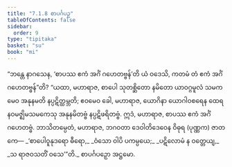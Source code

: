 ```yaml
---
title: "7.1.8 စာပင်္ဂပဉှ"
tableOfContents: false
sidebar:
  order: 9
type: "tipitaka"
basket: "su"
book: "mi"
---
```



<DynamicBreadcrumb />

<Division number="232" book="mi">

<Paragraph number="1693" book="mi">
“ဘန္တေ နာဂသေန, ‘စာပဿ ဧကံ အင်္ဂံ ဂဟေတဗ္ဗန်’တိ ယံ ဝဒေသိ, ကတမံ တံ ဧကံ အင်္ဂံ ဂဟေတဗ္ဗန်”တိ? “ယထာ, မဟာရာဇ, စာပေါ သုတစ္ဆိတော နမိတော ယာဝဂ္ဂမူလံ သမကမေဝ အနုနမတိ နပ္ပဋိတ္ထမ္ဘတိ; ဧဝမေဝ ခေါ, မဟာရာဇ, ယောဂိနာ ယောဂါဝစရေန ထေရနဝမဇ္ဈိမသမကေသု အနုနမိတဗ္ဗံ နပ္ပဋိဖရိတဗ္ဗံ. ဣဒံ, မဟာရာဇ, စာပဿ ဧကံ အင်္ဂံ ဂဟေတဗ္ဗံ. ဘာသိတမ္ပေတံ, မဟာရာဇ, ဘဂဝတာ ဒေဝါတိဒေဝေန ဝိဓုရ (ပုဏ္ဏက) ဇာတကေ—
</Paragraph>

<Paragraph number="1694" type="verses" book="mi">
_‘စာပေါဝူနုဒရော ဓီရော,_  
_ဝံသော ဝါပိ ပကမ္ပယေ;_  
_ပဋိလောမံ န ဝတ္တေယျ,_  
_သ ရာဇဝသတိံ ဝသေ’”တိ._  


</Paragraph>
</Division>

<Paragraph number="1695" type="center" book="mi">
စာပင်္ဂပဉှော အဋ္ဌမော.
</Paragraph>